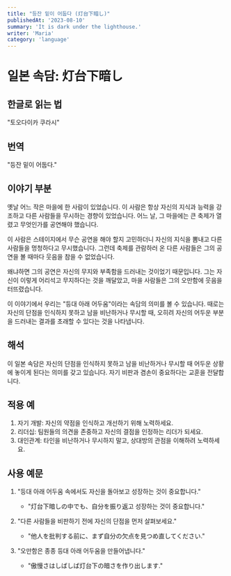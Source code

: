 ```yaml
---
title: "등잔 밑이 어둡다 (灯台下暗し)"
publishedAt: '2023-08-10'
summary: 'It is dark under the lighthouse.'
writer: 'Maria'
category: 'language'
---
```


# 일본 속담: 灯台下暗し

## 한글로 읽는 법
"토오다이카 쿠라시"

## 번역
"등잔 밑이 어둡다."

## 이야기 부분
옛날 어느 작은 마을에 한 사람이 있었습니다. 이 사람은 항상 자신의 지식과 능력을 강조하고 다른 사람들을 무시하는 경향이 있었습니다. 어느 날, 그 마을에는 큰 축제가 열렸고 무엇인가를 공연해야 했습니다.

이 사람은 스테이지에서 무슨 공연을 해야 할지 고민하더니 자신의 지식을 뽐내고 다른 사람들을 멍청하다고 무시했습니다. 그런데 축제를 관람하러 온 다른 사람들은 그의 공연을 볼 때마다 웃음을 참을 수 없었습니다.

왜냐하면 그의 공연은 자신의 무지와 부족함을 드러내는 것이었기 때문입니다. 그는 자신이 이렇게 어리석고 무지하다는 것을 깨달았고, 마을 사람들은 그의 오만함에 웃음을 터뜨렸습니다.

이 이야기에서 우리는 "등대 아래 어두움"이라는 속담의 의미를 볼 수 있습니다. 때로는 자신의 단점을 인식하지 못하고 남을 비난하거나 무시할 때, 오히려 자신의 어두운 부분을 드러내는 결과를 초래할 수 있다는 것을 나타냅니다.

## 해석
이 일본 속담은 자신의 단점을 인식하지 못하고 남을 비난하거나 무시할 때 어두운 상황에 놓이게 된다는 의미를 갖고 있습니다. 자기 비판과 겸손이 중요하다는 교훈을 전달합니다.

## 적용 예
1. 자기 개발: 자신의 약점을 인식하고 개선하기 위해 노력하세요.
2. 리더십: 팀원들의 의견을 존중하고 자신의 결점을 인정하는 리더가 되세요.
3. 대인관계: 타인을 비난하거나 무시하지 말고, 상대방의 관점을 이해하려 노력하세요.

## 사용 예문
1. "등대 아래 어두움 속에서도 자신을 돌아보고 성장하는 것이 중요합니다."
   - "灯台下暗しの中でも、自分を振り返고 성장하는 것이 중요합니다."

2. "다른 사람들을 비판하기 전에 자신의 단점을 먼저 살펴보세요."
   - "他人を批判する前に、まず自分の欠点を見つめ直してください."

3. "오만함은 종종 등대 아래 어두움을 만들어냅니다."
   - "傲慢さはしばしば灯台下の暗さを作り出します."
